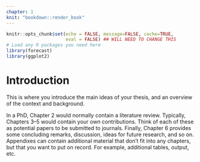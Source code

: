 ```yaml
---
chapter: 1
knit: "bookdown::render_book"
---
```


```r
knitr::opts_chunk$set(echo = FALSE, message=FALSE, cache=TRUE,
                      eval = FALSE) ## WILL NEED TO CHANGE THIS
# Load any R packages you need here
library(forecast)
library(ggplot2)
```

# Introduction {#ch:intro}

This is where you introduce the main ideas of your thesis, and an overview of the context and background.

In a PhD, Chapter 2 would normally contain a literature review. Typically, Chapters 3--5 would contain your own contributions. Think of each of these as potential papers to be submitted to journals. Finally, Chapter 6 provides some concluding remarks, discussion, ideas for future research, and so on. Appendixes can contain additional material that don't fit into any chapters, but that you want to put on record. For example, additional tables, output, etc.

<!-- ## Rmarkdown -->

<!-- In this template, the rest of the chapter shows how to use Rmarkdown. The big advantage of using Rmarkdown is that it allows you to include your R code directly into your thesis, to ensure there are no errors in copying and pasting, and that everything is reproducible. It also helps you stay better organized. -->

<!-- For details on using _R Markdown_ see <http://rmarkdown.rstudio.com>.   -->

<!-- ## Data -->

<!-- Included in this template is a file called `sales.csv`.  This contains quarterly data on Sales and Advertising budget for a small company over the period 1981--2005. It also contains the GDP (gross domestic product) over the same period. All series have been adjusted for inflation.  We can load in this data set using the following command: -->

<!-- ```{r loaddata, echo=TRUE} -->
<!-- sales <- ts(read.csv("data/sales.csv")[,-1], start=1981, frequency=4) -->
<!-- ``` -->

<!-- Any data you use in your thesis can go into the data directory. The data should be in exactly the format you obtained it. Do no editing or manipulation of the data outside of R. Any data munging should be scripted in R and form part of your thesis files (possibly hidden in the output). -->

<!-- ## Figures -->

<!-- Figure \ref{fig:deaths} shows time plots of the data we just loaded. Notice how figure captions and references work. Chunk names can be used as figure labels with `fig:` prefixed. Never manually type figure numbers, as they can change when you add or delete figures. This way, the figure numbering is always correct. -->

<!-- ```{r deaths, message=FALSE, fig.cap="Quarterly sales, advertising and GDP data."} -->
<!-- autoplot(sales, facets=TRUE, ylab="", xlab="Year") -->
<!-- ``` -->

<!-- ## Results from analyses -->

<!-- We can fit a dynamic regression model to the sales data. -->

<!-- ```{r, echo=FALSE} -->
<!-- fit <- auto.arima(sales[,"Sales"], xreg=sales[,2:3], D=1) -->
<!-- if(!identical(fit$arma, c(0L,1L,0L,1L,4L,0L,1L))) -->
<!--   stop("Model not ARIMA(0,0,1)(0,1,1)[4]") -->
<!-- #This is an example of how to put checks into your R code to warn you if something has gone wrong.  -->
<!-- ``` -->

<!-- If $y_t$ denotes the sales in quarter $t$, $x_t$ denotes the corresponding advertising budget and $z_t$ denotes the GDP, then the resulting model is: -->
<!-- \begin{equation} -->
<!--   y_t - y_{t-4} = \beta (x_t-x_{t-4}) + \gamma (z_t-z_{t-4}) + \theta_1 \varepsilon_{t-1} + \Theta_1 \varepsilon_{t-4} + \varepsilon_t -->
<!-- \end{equation} -->
<!-- where -->
<!-- $\beta = `r format(fit[['coef']]['AdBudget'], digits=2, nsmall=2)`$,  -->
<!-- $\gamma = `r format(fit[['coef']]['GDP'], digits=2, nsmall=2)`$,  -->
<!-- $\theta_1 = `r format(fit[['coef']]['ma1'], digits=2, nsmall=2)`$,  -->
<!-- and -->
<!-- $\Theta_1 = `r format(fit[['coef']]['sma1'], digits=2, nsmall=2)`$. -->

<!-- ## Tables -->

<!-- Let's assume future advertising spend and GDP are at the current levels. Then forecasts for the next year are given in Table \ref{tab:salesforecasts}. -->

<!-- `{r forecasts, results="asis"} -->
<!-- #currentad <- rep(tail(sales[,"AdBudget"],1),4) -->
<!-- #currentgdp <- rep(tail(sales[,"GDP"],1),4) -->
<!-- fc <- forecast(fit, xreg=data.frame(AdBudget=currentad, GDP=currentgdp)) -->
<!-- knitLatex::xTab(format(as.data.frame(fc), nsmall=1, digits=1), -->
<!--    caption.bottom="Forecasts for the next year assuming Advertising budget and GDP are unchanged.", -->
<!--    booktabs=TRUE,  -->
<!--    label='tab:salesforecasts') -->
<!-- ` -->

<!-- Again, notice the use of labels and references to automatically generate Table numbers. In this case, we need to generate the label ourselves.  -->

<!-- The `knitLatex` package is useful for generating tables from R output. Other packages can do similar things including the `kable` function in `knitr` which is somewhat simpler but you have less control over the result. If you use `knitLatex` to generate tables, don't forget to include `results="asis"` in the chunk settings. -->


